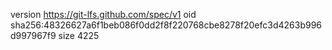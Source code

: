 version https://git-lfs.github.com/spec/v1
oid sha256:48326627a6f1beb086f0dd2f8f220768cbe8278f20efc3d4263b996d997967f9
size 4225
